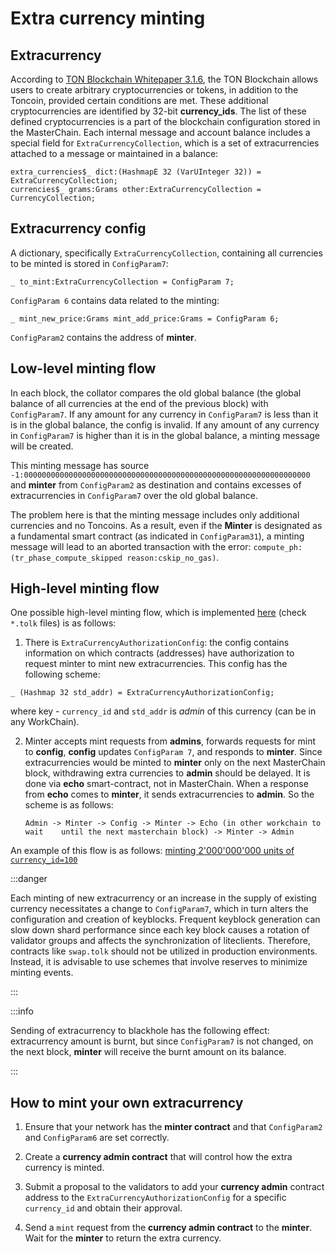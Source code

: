 
# Extra currency minting

## Extracurrency

According to [TON Blockchain Whitepaper 3.1.6](https://ton-blockchain.github.io/docs/tblkch.pdf#page=55), the TON Blockchain allows users to create arbitrary cryptocurrencies or tokens, in addition to the Toncoin, provided certain conditions are met. These additional cryptocurrencies are identified by 32-bit **currency\_ids**. The list of these defined cryptocurrencies is a part of the blockchain configuration stored in the MasterChain. Each internal message and account balance includes a special field for `ExtraCurrencyCollection`, which is a set of extracurrencies attached to a message or maintained in a balance:

```tlb
extra_currencies$_ dict:(HashmapE 32 (VarUInteger 32)) = ExtraCurrencyCollection;
currencies$_ grams:Grams other:ExtraCurrencyCollection = CurrencyCollection;
```

## Extracurrency config

A dictionary, specifically `ExtraCurrencyCollection`, containing all currencies to be minted is stored in `ConfigParam7`:

```tlb
_ to_mint:ExtraCurrencyCollection = ConfigParam 7;
```

`ConfigParam 6` contains data related to the minting:

```tlb
_ mint_new_price:Grams mint_add_price:Grams = ConfigParam 6;
```

`ConfigParam2` contains the address of  **minter**.

## Low-level minting flow

In each block, the collator compares the old global balance (the global balance of all currencies at the end of the previous block) with `ConfigParam7`. If any amount for any currency in `ConfigParam7` is less than it is in the global balance, the config is invalid. If any amount of any currency in `ConfigParam7` is higher than it is in the global balance, a minting message will be created.

This minting message has source `-1:0000000000000000000000000000000000000000000000000000000000000000` and **minter** from `ConfigParam2` as destination and contains excesses of extracurrencies in `ConfigParam7` over the old global balance.

The problem here is that the minting message includes only additional currencies and no Toncoins.  As a result, even if the **Minter** is designated as a fundamental smart contract (as indicated in `ConfigParam31`), a minting message will lead to an aborted transaction with the error: `compute_ph:(tr_phase_compute_skipped reason:cskip_no_gas)`.

## High-level minting flow

One possible high-level minting flow, which is implemented [here](https://github.com/ton-blockchain/governance-contract/tree/50ed2ecacc9e3cff4c77cbcc69aa07b39f5c46a2) (check `*.tolk` files) is as follows:
  
1. There is `ExtraCurrencyAuthorizationConfig`: the config contains information on which contracts (addresses) have authorization to request minter to mint new extracurrencies. This config has the following scheme:

```tlb
_ (Hashmap 32 std_addr) = ExtraCurrencyAuthorizationConfig;
```

where key - `currency_id` and `std_addr` is _admin_ of this currency (can be in any WorkChain).

2. Minter accepts mint requests from **admins**, forwards requests for mint to **config**, **config** updates `ConfigParam 7`, and responds to **minter**. Since extracurrencies would be minted to **minter** only on the next MasterChain block, withdrawing extra currencies to **admin** should be delayed. It is done via **echo** smart-contract, not in MasterChain. When a response from **echo** comes to **minter**, it sends extracurrencies to **admin**. So the scheme is as follows: 

	`Admin -> Minter -> Config -> Minter -> Echo (in other workchain to wait 	until the next masterchain block) -> Minter -> Admin`

An example of this flow is as follows: [minting 2'000'000'000 units of `currency_id=100`](https://testnet.tonviewer.com/transaction/20fe328c04b4896acecb6e96aaebfe6fef90dcc1441e27049302f29770904ef0)

:::danger

Each minting of new extracurrency or an increase in the supply of existing currency necessitates a change to `ConfigParam7`, which in turn alters the configuration and creation of keyblocks. Frequent keyblock generation can slow down shard performance since each key block causes a rotation of validator groups and affects the synchronization of liteclients. Therefore, contracts like `swap.tolk` should not be utilized in production environments. Instead, it is advisable to use schemes that involve reserves to minimize minting events.

:::

:::info

Sending of extracurrency to blackhole has the following effect: extracurrency amount is burnt, but since `ConfigParam7` is not changed, on the next block, **minter** will receive the burnt amount on its balance.

:::


## How to mint your own extracurrency

1. Ensure that your network has the **minter contract** and that `ConfigParam2` and `ConfigParam6` are set correctly.

2. Create a **currency admin contract** that will control how the extra currency is minted.

3. Submit a proposal to the validators to add your **currency admin** contract address to the `ExtraCurrencyAuthorizationConfig` for a specific `currency_id` and obtain their approval.

4. Send a `mint` request from the **currency admin contract** to the **minter**. Wait for the **minter** to return the extra currency.
<Feedback />

